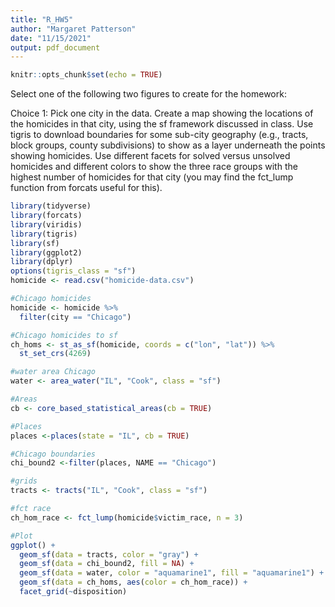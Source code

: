 ```yaml
---
title: "R_HW5"
author: "Margaret Patterson"
date: "11/15/2021"
output: pdf_document
---
```


```r
knitr::opts_chunk$set(echo = TRUE)
```

Select one of the following two figures to create for the homework:

Choice 1: Pick one city in the data. Create a map showing the locations of the homicides in that city, using the sf framework discussed in class. Use tigris to download boundaries for some sub-city geography (e.g., tracts, block groups, county subdivisions) to show as a layer underneath the points showing homicides. Use different facets for solved versus unsolved homicides and different colors to show the three race groups with the highest number of homicides for that city (you may find the fct_lump function from forcats useful for this).


```r
library(tidyverse)
library(forcats)
library(viridis)
library(tigris)
library(sf)
library(ggplot2)
library(dplyr)
options(tigris_class = "sf")
homicide <- read.csv("homicide-data.csv")

#Chicago homicides
homicide <- homicide %>%
  filter(city == "Chicago") 

#Chicago homicides to sf
ch_homs <- st_as_sf(homicide, coords = c("lon", "lat")) %>%
  st_set_crs(4269)

#water area Chicago
water <- area_water("IL", "Cook", class = "sf")

#Areas
cb <- core_based_statistical_areas(cb = TRUE)

#Places
places <-places(state = "IL", cb = TRUE)

#Chicago boundaries
chi_bound2 <-filter(places, NAME == "Chicago")

#grids
tracts <- tracts("IL", "Cook", class = "sf")

#fct race
ch_hom_race <- fct_lump(homicide$victim_race, n = 3)

#Plot
ggplot() + 
  geom_sf(data = tracts, color = "gray") +
  geom_sf(data = chi_bound2, fill = NA) +
  geom_sf(data = water, color = "aquamarine1", fill = "aquamarine1") +
  geom_sf(data = ch_homs, aes(color = ch_hom_race)) + 
  facet_grid(~disposition)
```


